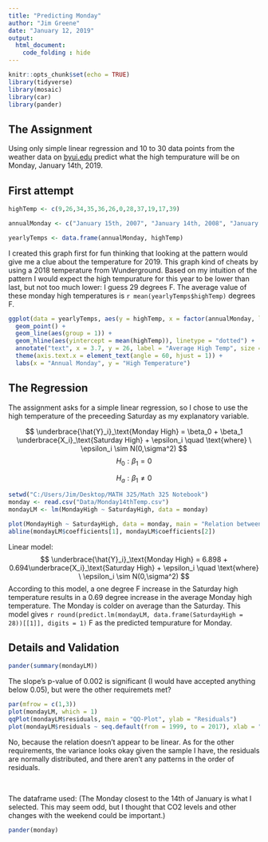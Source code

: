 ```yaml
---
title: "Predicting Monday"
author: "Jim Greene"
date: "January 12, 2019"
output: 
  html_document:
    code_folding : hide
---
```


```r
knitr::opts_chunk$set(echo = TRUE)
library(tidyverse)
library(mosaic)
library(car)
library(pander)
```

## The Assignment

Using only simple linear regression and 10 to 30 data points from the weather data on [byui.edu](http://web.byui.edu/Weather/Data/2017/1) predict what the high tempurature will be on Monday, January 14th, 2019.

## First attempt

```r
highTemp <- c(9,26,34,35,36,26,0,28,37,19,17,39)

annualMonday <- c("January 15th, 2007", "January 14th, 2008", "January 12th, 2009", "January 11th, 2010", "January 17th, 2011", "January 16th, 2012", "January 14th, 2013", "January 16th, 2014", "January 12th, 2015", "January 11th, 2016", "January 16th, 2017", "January 15th, 2018")

yearlyTemps <- data.frame(annualMonday, highTemp)
```

I created this graph first for fun thinking that looking at the pattern would give me a clue about the temperature for 2019. This graph kind of cheats by using a 2018 temperature from Wunderground. Based on my intuition of the pattern I would expect the high tempurature for this year to be lower than last, but not too much lower: I guess 29 degrees F. The average value of these monday high temperatures is `r mean(yearlyTemps$highTemp)` degrees F.

```r
ggplot(data = yearlyTemps, aes(y = highTemp, x = factor(annualMonday, level = c("January 15th, 2007", "January 14th, 2008", "January 12th, 2009", "January 11th, 2010", "January 17th, 2011", "January 16th, 2012", "January 14th, 2013", "January 16th, 2014", "January 12th, 2015", "January 11th, 2016", "January 16th, 2017", "January 15th, 2018")))) +
  geom_point() +
  geom_line(aes(group = 1)) +
  geom_hline(aes(yintercept = mean(highTemp)), linetype = "dotted") +
  annotate("text", x = 3.7, y = 26, label = "Average High Temp", size = 2) +
  theme(axis.text.x = element_text(angle = 60, hjust = 1)) +
  labs(x = "Annual Monday", y = "High Temperature")
```

## The Regression

The assignment asks for a simple linear regression, so I chose to use the high temperature of the preceeding Saturday as my explanatory variable.

$$
  \underbrace{\hat{Y}_i}_\text{Monday High} = \beta_0 + \beta_1 \underbrace{X_i}_\text{Saturday High} + \epsilon_i \quad \text{where} \ \epsilon_i \sim N(0,\sigma^2)
$$
$$
H_0: \beta_1 = 0
$$

$$
H_a: \beta_1 \ne 0
$$

```r
setwd("C:/Users/Jim/Desktop/MATH 325/Math 325 Notebook")
monday <- read.csv("Data/Monday14thTemp.csv")
mondayLM <- lm(MondayHigh ~ SaturdayHigh, data = monday)

plot(MondayHigh ~ SaturdayHigh, data = monday, main = "Relation between Saturday and Proceeding Monday High Temperatures for Each Year \nUsing the Monday Closest to the 14th of January", ylab = "High Tempurature on Proceeding Monday (F)", xlab = "High Tempurature on Saturday (F)", pch = 16, col = "gray50")
abline(mondayLM$coefficients[1], mondayLM$coefficients[2])
```

Linear model:
$$
  \underbrace{\hat{Y}_i}_\text{Monday High} = 6.898 + 0.694\underbrace{X_i}_\text{Saturday High} + \epsilon_i \quad \text{where} \ \epsilon_i \sim N(0,\sigma^2)
$$
According to this model, a one degree F increase in the Saturday high temperature results in a 0.69 degree increase in the average Monday high temperature. The Monday is colder on average than the Saturday. This model gives `r round(predict.lm(mondayLM, data.frame(SaturdayHigh = 28))[[1]], digits = 1)` F as the predicted tempurature for Monday.

## Details and Validation

```r
pander(summary(mondayLM))
```

The slope's p-value of 0.002 is significant (I would have accepted anything below 0.05), but were the other requiremets met?

```r

par(mfrow = c(1,3))
plot(mondayLM, which = 1)
qqPlot(mondayLM$residuals, main = "QQ-Plot", ylab = "Residuals")
plot(mondayLM$residuals ~ seq.default(from = 1999, to = 2017), xlab = "Year", main = "Order of Residuals", ylab = "Residuals")
```

No, because the relation doesn't appear to be linear. As for the other requirements, the variance looks okay given the sample I have, the residuals are normally distributed, and there aren't any patterns in the order of residuals.

<br />

The dataframe used: (The Monday closest to the 14th of January is what I selected. This may seem odd, but I thought that CO2 levels and other changes with the weekend could be important.)
```r
pander(monday)
```